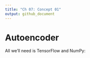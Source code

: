 ```yaml
---
title: "Ch 07: Concept 01"
output: github_document
---
```




# Autoencoder

All we'll need is TensorFlow and NumPy:
```r

```

